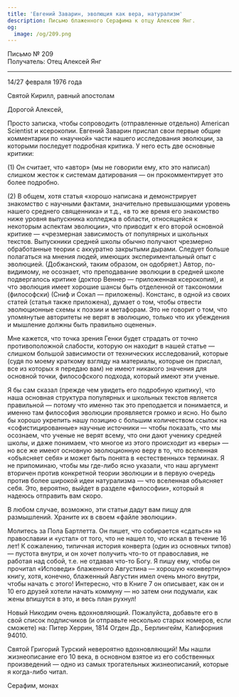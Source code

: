 ```yaml
---
title: 'Евгений Заварин, эволюция как вера, натурализм'
description: Письмо блаженного Серафима к отцу Алексею Янг.
og:
  image: /og/209.png
---
```


<div style={{textAlign:'right', fontFamily:'monospace'}}>Письмо № 209</div>
<div style={{textAlign:'left', fontFamily:'monospace'}}>Получатель: Отец Алексей Янг</div>

---

14/27 февраля 1976 года

Святой Кирилл, равный апостолам

Дорогой Алексей,

Просто записка, чтобы сопроводить (отправленные отдельно) American Scientist и ксерокопии. Евгений Заварин прислал свои первые общие комментарии по «научной» части нашего исследования эволюции, за которыми последует подробная критика. У него есть две основные критики:

(1) Он считает, что «автор» (мы не говорили ему, кто это написал) слишком жесток к системам датирования — он прокомментирует это более подробно.

(2) В общем, хотя статья «хорошо написана и демонстрирует знакомство с научными фактами, значительно превышающими уровень нашего среднего священника» и т.д., «в то же время его знакомство ниже уровня выпускника колледжа в области, относящейся к некоторым аспектам эволюции», что приводит к его второй основной критике — «чрезмерная зависимость от популярных и школьных текстов. Выпускники средней школы обычно получают чрезмерно обработанные теории с аккуратно закрытыми дырами. Следует больше полагаться на мнения людей, имеющих экспериментальный опыт с эволюцией. (Добжанский, таким образом, он одобряет.) Автор, по-видимому, не осознает, что преподавание эволюции в средней школе подвергалось критике (доктор Веннер — приложенная ксерокопия), и что эволюция имеет хорошие шансы быть отделенной от таксономии (философски) (Сниф и Сокал — приложены). Констанс, в одной из своих статей (статья также приложена), думает о том, чтобы отвести эволюционные схемы к поэзии и метафорам. Это не говорит о том, что упомянутые авторитеты не верят в эволюцию, только что их убеждения и мышление должны быть правильно оценены».

Мне кажется, что точка зрения Генки будет страдать от точно противоположной слабости, которую он находит в нашей статье — слишком большой зависимости от технических исследований, которые (судя по моему краткому взгляду на материалы, которые он прислал, все из которых я передаю вам) не имеют никакого значения для основной точки, философского подхода, который имеют эти ученые.

Я бы сам сказал (прежде чем увидеть его подробную критику), что наша основная структура популярных и школьных текстов является правильной — потому что именно так это преподается и понимается, и именно там философия эволюции проявляется громко и ясно. Но было бы хорошо укрепить нашу позицию с большим количеством ссылок на «софистицированные» научные источники — чтобы показать, что мы осознаем, что ученые не верят всему, что они дают ученику средней школы, и даже понимаем, что многое из этого происходит из «веры» — но все же имеют основную эволюционную веру в то, что вселенная «объясняет себя» и может быть понята в «естественных» терминах. Я не припоминаю, чтобы мы где-либо ясно указали, что наш аргумент вторичен против конкретной теории эволюции и в первую очередь против более широкой идеи натурализма — что вселенная объясняет себя. Это, вероятно, выйдет в разделе «философии», который я надеюсь отправить вам скоро.

В любом случае, возможно, эти статьи дадут вам пищу для размышлений. Храните их в своем «файле эволюции».

Молитесь за Пола Бартлетта. Он пишет, что собирается «сдаться» на православии и «устал» от того, что не нашел то, что искал в течение 16 лет! К сожалению, типичная история конверта (один из основных типов) — пустота внутри, и он хочет получить что-то от православия, не работая над собой, т.е. не отдавая что-то Богу. Я пишу ему, чтобы он прочитал «Исповеди» блаженного Августина — хорошую «конвертную» книгу, хотя, конечно, блаженный Августин имел очень много внутри, чтобы начать с этого! Интересно, что в Книге 7 он описывает, как он и 10 его друзей хотели начать коммуну — но затем они подумали, как жены впишутся в это, и весь план рухнул!

Новый Никодим очень вдохновляющий. Пожалуйста, добавьте его в свой список подписчиков (и отправьте несколько старых номеров, если сможете) на: Питер Херрин, 1814 Огден Др., Берлингейм, Калифорния 94010.

Святой Григорий Турский невероятно вдохновляющий! Мы нашли жизнеописание его 10 века, в основном взятое из его собственных произведений — одно из самых трогательных жизнеописаний, которые я когда-либо читал.

Серафим, монах